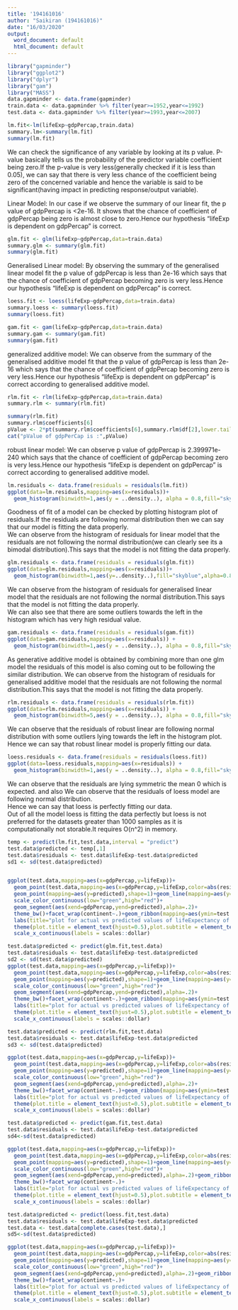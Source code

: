 ```yaml
---
title: '194161016'
author: "Saikiran (194161016)"
date: "16/03/2020"
output:
  word_document: default
  html_document: default
---
```


```r
library("gapminder")
library("ggplot2")
library("dplyr")
library("gam")
library("MASS")
data.gapminder <- data.frame(gapminder)
train.data <- data.gapminder %>% filter(year>=1952,year<=1992)
test.data <- data.gapminder %>% filter(year>=1993,year<=2007)

lm.fit<-lm(lifeExp~gdpPercap,train.data)
summary.lm<-summary(lm.fit)
summary(lm.fit)
```

We can check the significance of any variable by looking at its p value.
P-value basically tells us the probability of the predictor variable coefficient being zero.If the p-value is very less(generally checked if it is less than 0.05), we can say that there is very less chance of the coefficient being zero of the concerned variable and hence the variable is said to be significant(having impact in predicting response/output variable).  
  
Linear Model:
In our case if we observe the summary of our linear fit, the p value of gdpPercap is <2e-16. It shows that the chance of coefficient of gdpPercap being zero is almost close to zero.Hence our hypothesis "lifeExp is dependent on gdpPercap" is correct.  

```r
glm.fit <- glm(lifeExp~gdpPercap,data=train.data)
summary.glm <- summary(glm.fit)
summary(glm.fit)
```

Generalised Linear model:
By observing the summary of the generalised linear model fit the p value of gdpPercap is less than 2e-16 which says that the chance of coefficient of gdpPercap becoming zero is very less.Hence our hypothesis "lifeExp is dependent on gdpPercap" is correct.  
```r
loess.fit <- loess(lifeExp~gdpPercap,data=train.data)
summary.loess <- summary(loess.fit)
summary(loess.fit)
```

```r
gam.fit <- gam(lifeExp~gdpPercap,data=train.data)
summary.gam <- summary(gam.fit)
summary(gam.fit)
```
generalized additive model:
We can observe from the summary of the generalised additive model fit that the p value of gdpPercap is less than 2e-16 which says that the chance of coefficient of gdpPercap becoming zero is very less.Hence our hypothesis "lifeExp is dependent on gdpPercap" is correct according to generalised additive model.    


```r
rlm.fit <- rlm(lifeExp~gdpPercap,data=train.data)
summary.rlm <- summary(rlm.fit)

summary(rlm.fit)
summary.rlm$coefficients[6]
pValue <- 2*pt(summary.rlm$coefficients[6],summary.rlm$df[2],lower.tail = FALSE)
cat("pValue of gdpPerCap is :",pValue)
```
robust linear model:
We can observe p value of gdpPercap is 2.399971e-240 which says that the chance of coefficient of gdpPercap becoming zero is very less.Hence our hypothesis "lifeExp is dependent on gdpPercap" is correct according to generalised additive model.    


```r
lm.residuals <- data.frame(residuals = residuals(lm.fit))
ggplot(data=lm.residuals,mapping=aes(x=residuals))+
  geom_histogram(binwidth=1,aes(y = ..density..), alpha = 0.8,fill="skyblue")+labs(title="plot for residuals of train data from linear model")+theme(plot.title = element_text(hjust=0.5))+geom_vline(data=lm.residuals, aes(xintercept = 0), colour="red")+geom_density()

```
Goodness of fit of a model can be checked by plotting histogram plot of residuals.If the residuals are following normal distribution then we can say that our model is fitting the data properly.   
We can observe from the histogram of residuals for linear model that the residuals are not following the normal distribution(we can clearly see its a bimodal distribution).This says that the model is not fitting the data properly.  

```r

glm.residuals <- data.frame(residuals = residuals(glm.fit))
ggplot(data=glm.residuals,mapping=aes(x=residuals))+
  geom_histogram(binwidth=1,aes(y=..density..),fill="skyblue",alpha=0.8)+labs(title="plot for residuals of train data from generalised linear model")+theme(plot.title = element_text(hjust=0.5))+geom_vline(data=glm.residuals, aes(xintercept = 0), colour="red")+geom_density()
```
We can observe from the histogram of residuals for generalised linear model that the residuals are not following the normal distribution.This says that the model is not fitting the data properly.  
We can also see that there are some outliers towards the left in the histogram which has very high residual value.  
```r

gam.residuals <- data.frame(residuals = residuals(gam.fit))
ggplot(data=gam.residuals,mapping=aes(x=residuals)) +
  geom_histogram(binwidth=1,aes(y = ..density..), alpha = 0.8,fill="skyblue")+labs(title="plot for residuals of train data from generative additive model")+theme(plot.title = element_text(hjust=0.5))+geom_vline(data=gam.residuals, aes(xintercept = 0), colour="red")+geom_density()

```
As generative additive model is obtained by combining more than one glm model the residuals of this model is also coming out to be following the similar distribution.
We can observe from the histogram of residuals for generalised additive model that the residuals are not following the normal distribution.This says that the model is not fitting the data properly.   

```r

rlm.residuals <- data.frame(residuals = residuals(rlm.fit))
ggplot(data=rlm.residuals,mapping=aes(x=residuals)) +
  geom_histogram(binwidth=5,aes(y = ..density..), alpha = 0.8,fill="skyblue")+labs(title="plot for residuals of train data from robust linear model")+theme(plot.title = element_text(hjust=0.5))+geom_vline(data=rlm.residuals, aes(xintercept = 0), colour="red")+geom_density()
```
We can observe that the residuals of robust linear are following normal distribution with some outliers lying towards the left in the histogram plot.  
Hence we can say that robust linear model is properly fitting our data.
```r
loess.residuals <- data.frame(residuals = residuals(loess.fit))
ggplot(data=loess.residuals,mapping=aes(x=residuals)) +
  geom_histogram(binwidth=1,aes(y = ..density..), alpha = 0.8,fill="skyblue")+labs(title="plot for residuals of train data from loess model")+theme(plot.title = element_text(hjust=0.5))+geom_vline(data=loess.residuals, aes(xintercept = 0), colour="red")+geom_density()
```
We can observe that the residuals are lying symmetric the mean 0 which is expected.
and also We can observe that the residuals of loess model are following normal distribution.  
Hence we can say that loess is perfectly fitting our data.  
Out of all the model loess is fitting the data perfectly but loess is not preferred for the datasets greater than 1000 samples as it is computationally not storable.It requires O(n^2) in memory.  
```r
temp <- predict(lm.fit,test.data,interval = "predict")
test.data$predicted <- temp[,1]
test.data$residuals <- test.data$lifeExp-test.data$predicted
sd1 <- sd(test.data$predicted)


ggplot(test.data,mapping=aes(x=gdpPercap,y=lifeExp))+
  geom_point(test.data,mapping=aes(x=gdpPercap,y=lifeExp,color=abs(residuals),size=abs(residuals)))+
  geom_point(mapping=aes(y=predicted),shape=1)+geom_line(mapping=aes(y=predicted))+
  scale_color_continuous(low="green",high="red")+
  geom_segment(aes(xend=gdpPercap,yend=predicted),alpha=.2)+
  theme_bw()+facet_wrap(continent~.)+geom_ribbon(mapping=aes(ymin=test.data$predicted-1.96*sd1,ymax=test.data$predicted+1.96*sd1), alpha = 0.3)+
  labs(title="plot for actual vs predicted values of lifeExpectancy of different continents using lm",subtitle = "data from years 1993 to 2007")+
  theme(plot.title = element_text(hjust=0.5),plot.subtitle = element_text(hjust=0.5))+
  scale_x_continuous(labels = scales::dollar)
```



```r

test.data$predicted <- predict(glm.fit,test.data)
test.data$residuals <- test.data$lifeExp-test.data$predicted
sd2 <- sd(test.data$predicted)
ggplot(test.data,mapping=aes(x=gdpPercap,y=lifeExp))+
  geom_point(test.data,mapping=aes(x=gdpPercap,y=lifeExp,color=abs(residuals),size=abs(residuals)))+
  geom_point(mapping=aes(y=predicted),shape=1)+geom_line(mapping=aes(y=predicted))+
  scale_color_continuous(low="green",high="red")+
  geom_segment(aes(xend=gdpPercap,yend=predicted),alpha=.2)+
  theme_bw()+facet_wrap(continent~.)+geom_ribbon(mapping=aes(ymin=test.data$predicted-1.96*sd2,ymax=test.data$predicted+1.96*sd2), alpha = 0.3)+
  labs(title="plot for actual vs predicted values of lifeExpectancy of different continents using glm",subtitle = "data from years 1993 to 2007")+
  theme(plot.title = element_text(hjust=0.5),plot.subtitle = element_text(hjust=0.5))+
  scale_x_continuous(labels = scales::dollar)

```

```r

test.data$predicted <- predict(rlm.fit,test.data)
test.data$residuals <- test.data$lifeExp-test.data$predicted
sd3 <- sd(test.data$predicted)

ggplot(test.data,mapping=aes(x=gdpPercap,y=lifeExp))+
  geom_point(test.data,mapping=aes(x=gdpPercap,y=lifeExp,color=abs(residuals),size=abs(residuals)))+
  geom_point(mapping=aes(y=predicted),shape=1)+geom_line(mapping=aes(y=predicted))+
  scale_color_continuous(low="green",high="red")+
  geom_segment(aes(xend=gdpPercap,yend=predicted),alpha=.2)+
  theme_bw()+facet_wrap(continent~.)+geom_ribbon(mapping=aes(ymin=test.data$predicted-1.96*sd3,ymax=test.data$predicted+1.96*sd3), alpha = 0.3)+
  labs(title="plot for actual vs predicted values of lifeExpectancy of different continents using rlm",subtitle = "data from years 1993 to 2007")+
  theme(plot.title = element_text(hjust=0.5),plot.subtitle = element_text(hjust=0.5))+
  scale_x_continuous(labels = scales::dollar)

```

```r

test.data$predicted <- predict(gam.fit,test.data)
test.data$residuals <- test.data$lifeExp-test.data$predicted
sd4<-sd(test.data$predicted)

ggplot(test.data,mapping=aes(x=gdpPercap,y=lifeExp))+
  geom_point(test.data,mapping=aes(x=gdpPercap,y=lifeExp,color=abs(residuals),size=abs(residuals)))+
  geom_point(mapping=aes(y=predicted),shape=1)+geom_line(mapping=aes(y=predicted))+
  scale_color_continuous(low="green",high="red")+
  geom_segment(aes(xend=gdpPercap,yend=predicted),alpha=.2)+geom_ribbon(mapping=aes(ymin=test.data$predicted-1.96*sd4,ymax=test.data$predicted+1.96*sd4), alpha = 0.3)+
  theme_bw()+facet_wrap(continent~.)+
  labs(title="plot for actual vs predicted values of lifeExpectancy of different continents using gam",subtitle = "data from years 1993 to 2007")+
  theme(plot.title = element_text(hjust=0.5),plot.subtitle = element_text(hjust=0.5))+
  scale_x_continuous(labels = scales::dollar)

```


```r

test.data$predicted <- predict(loess.fit,test.data)
test.data$residuals <- test.data$lifeExp-test.data$predicted
test.data <- test.data[complete.cases(test.data),]
sd5<-sd(test.data$predicted)

ggplot(test.data,mapping=aes(x=gdpPercap,y=lifeExp))+
  geom_point(test.data,mapping=aes(x=gdpPercap,y=lifeExp,color=abs(residuals),size=abs(residuals)))+
  geom_point(mapping=aes(y=predicted),shape=1)+geom_line(mapping=aes(y=predicted))+
  scale_color_continuous(low="green",high="red")+
  geom_segment(aes(xend=gdpPercap,yend=predicted),alpha=.2)+geom_ribbon(mapping=aes(ymin=test.data$predicted-1.96*sd5,ymax=test.data$predicted+1.96*sd5),alpha=0.3)+
  theme_bw()+facet_wrap(continent~.)+
  labs(title="plot for actual vs predicted values of lifeExpectancy of different continents using loess",subtitle = "data from years 1993 to 2007")+
  theme(plot.title = element_text(hjust=0.5),plot.subtitle = element_text(hjust=0.5))+
  scale_x_continuous(labels = scales::dollar)

```

